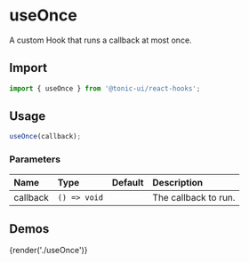 # useOnce

A custom Hook that runs a callback at most once.

## Import

```js
import { useOnce } from '@tonic-ui/react-hooks';
```

## Usage

```js
useOnce(callback);
```

### Parameters

| Name | Type | Default | Description |
| :--- | :--- | :------ | :---------- |
| callback | `() => void` | | The callback to run. |

## Demos

{render('./useOnce')}
